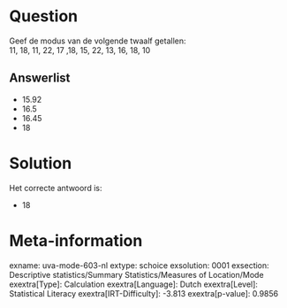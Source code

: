 Question
========

Geef de modus van de volgende twaalf getallen:\
11, 18, 11, 22, 17 ,18, 15, 22, 13, 16, 18, 10


Answerlist
----------

* 15.92
* 16.5
* 16.45
* 18

Solution
========

Het correcte antwoord is: 

* 18

Meta-information
================
exname: uva-mode-603-nl
extype: schoice
exsolution: 0001
exsection: Descriptive statistics/Summary Statistics/Measures of Location/Mode
exextra[Type]: Calculation
exextra[Language]: Dutch
exextra[Level]: Statistical Literacy
exextra[IRT-Difficulty]: -3.813
exextra[p-value]: 0.9856
